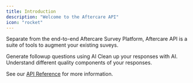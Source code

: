 ```yaml
---
title: Introduction
description: "Welcome to the Aftercare API"
icon: "rocket"
---
```


Separate from the end-to-end Aftercare Survey Platform, Aftercare API is a suite of tools to augment your existing suveys.

<CardGroup cols={2}>
  <Card
    title="AI Followup Generation"
    icon="message-question"
    href="/followups"
  >
    Generate followup questions using AI
  </Card>
  <Card title="AI Data Quality Analysis" icon="badge-check" href="/dataQuality">
    Clean up your responses with AI. Understand different quality components of
    your responses.
  </Card>
</CardGroup>

See our [API Reference](/api-reference/introduction) for more information.
